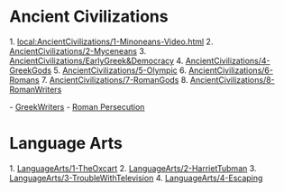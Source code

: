 = Ancient Civilizations =
1. [[local:AncientCivilizations/1-Minoneans-Video.html]]
2. [[AncientCivilizations/2-Myceneans]]
3. [[AncientCivilizations/EarlyGreek&Democracy]]
4. [[AncientCivilizations/4-GreekGods]]
5. [[AncientCivilizations/5-Olympic]]
6. [[AncientCivilizations/6-Romans]]
7. [[AncientCivilizations/7-RomanGods]]
8. [[AncientCivilizations/8-RomanWriters]]

- [[https://docs.google.com/document/d/1mt_vh6liceXKcqdLgTAc-llV3jR9MOM0gsGjvAuj8h8/edit|GreekWriters]]
- [[https://mm.tt/1818101533?t=Tgd81fwGKv|Roman Persecution]]

= Language Arts =
1. [[LanguageArts/1-TheOxcart]]
2. [[LanguageArts/2-HarrietTubman]]
3. [[LanguageArts/3-TroubleWithTelevision]]
4. [[LanguageArts/4-Escaping]]

